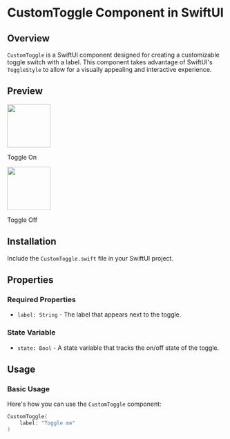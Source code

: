 # CustomToggle Component in SwiftUI

## Overview

`CustomToggle` is a SwiftUI component designed for creating a customizable toggle switch with a label. This component takes advantage of SwiftUI's `ToggleStyle` to allow for a visually appealing and interactive experience.

## Preview

<div style={{ display: "flex", justifyContent: "center" }}>
  <div style={{ marginRight: "40px" }}>
    <img src="https://www.swiftcn.lol/toggleOn.png" width="100" />
    <p>Toggle On</p>
  </div>
  <div>
    <img src="https://www.swiftcn.lol/toggleOff.png" width="100" />
    <p>Toggle Off</p>
  </div>
</div>

## Installation

Include the `CustomToggle.swift` file in your SwiftUI project.

## Properties

### Required Properties

- `label: String` - The label that appears next to the toggle.

### State Variable

- `state: Bool` - A state variable that tracks the on/off state of the toggle.

## Usage

### Basic Usage

Here's how you can use the `CustomToggle` component:

```swift
CustomToggle(
    label: "Toggle me"
)
```
